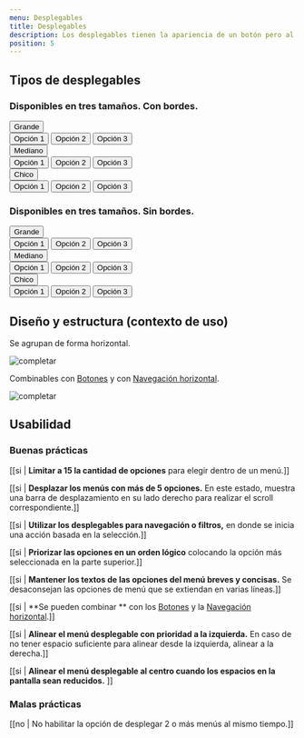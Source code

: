```yaml
---
menu: Desplegables
title: Desplegables
description: Los desplegables tienen la apariencia de un botón pero al interactuar con ellos permiten seleccionar una opción dentro de un menú.
position: 5
---
```


## Tipos de desplegables

### Disponibles en tres tamaños. Con bordes.

<div class="content-3">
  <div class="dropdown mb-3">
    <button
      type="button"
      class="btn btn-dropdown btn-dropdown-border btn-dropdown-lg dropdown-toggle"
      data-toggle="dropdown"
      aria-haspopup="true"
      aria-expanded="false"
    >
      Grande
    </button>
    <div class="dropdown-menu">
      <button class="dropdown-item" type="button">
        Opción 1
      </button>
      <button class="dropdown-item" type="button">
        Opción 2
      </button>
      <button class="dropdown-item" type="button">
        Opción 3
      </button>
    </div>
  </div>
  <div class="dropdown mb-3">
    <button
      type="button"
      class="btn btn-dropdown btn-dropdown-border dropdown-toggle"
      data-toggle="dropdown"
      aria-haspopup="true"
      aria-expanded="false"
    >
      Mediano
    </button>
    <div class="dropdown-menu">
      <button class="dropdown-item" type="button">
        Opción 1
      </button>
      <button class="dropdown-item" type="button">
        Opción 2
      </button>
      <button class="dropdown-item" type="button">
        Opción 3
      </button>
    </div>
  </div>
  <div class="dropdown mb-3">
    <button
      type="button"
      class="btn btn-dropdown btn-dropdown-border btn-dropdown-sm dropdown-toggle"
      data-toggle="dropdown"
      aria-haspopup="true"
      aria-expanded="false"
    >
      Chico
    </button>
    <div class="dropdown-menu">
      <button class="dropdown-item" type="button">
        Opción 1
      </button>
      <button class="dropdown-item" type="button">
        Opción 2
      </button>
      <button class="dropdown-item" type="button">
        Opción 3
      </button>
    </div>
  </div>
</div>

### Disponibles en tres tamaños. Sin bordes.

<div class="content-3">
  <div class="dropdown mb-3">
    <button
      type="button"
      class="btn btn-dropdown btn-dropdown-lg dropdown-toggle"
      data-toggle="dropdown"
      aria-haspopup="true"
      aria-expanded="false"
    >
      Grande
    </button>
    <div class="dropdown-menu">
      <button class="dropdown-item" type="button">
        Opción 1
      </button>
      <button class="dropdown-item" type="button">
        Opción 2
      </button>
      <button class="dropdown-item" type="button">
        Opción 3
      </button>
    </div>
  </div>
  <div class="dropdown mb-3">
    <button
      type="button"
      class="btn btn-dropdown dropdown-toggle"
      data-toggle="dropdown"
      aria-haspopup="true"
      aria-expanded="false"
    >
      Mediano
    </button>
    <div class="dropdown-menu">
      <button class="dropdown-item" type="button">
        Opción 1
      </button>
      <button class="dropdown-item" type="button">
        Opción 2
      </button>
      <button class="dropdown-item" type="button">
        Opción 3
      </button>
    </div>
  </div>
  <div class="dropdown mb-3">
    <button
      type="button"
      class="btn btn-dropdown btn-dropdown-sm dropdown-toggle"
      data-toggle="dropdown"
      aria-haspopup="true"
      aria-expanded="false"
    >
      Chico
    </button>
    <div class="dropdown-menu">
      <button class="dropdown-item" type="button">
        Opción 1
      </button>
      <button class="dropdown-item" type="button">
        Opción 2
      </button>
      <button class="dropdown-item" type="button">
        Opción 3
      </button>
    </div>
  </div>
</div>

## Diseño y estructura (contexto de uso)

Se agrupan de forma horizontal.

![completar](/componentes/desplegable/diseño-estructura-1.svg)

Combinables con [Botones](https://gcba.github.io/Obelisco/?path=/story/componentes-bot%C3%B3n--colores) y con [Navegación horizontal](https://gcba.github.io/Obelisco/?path=/story/componentes-navegaci%C3%B3n-horizontal--simple).

![completar](/componentes/desplegable/diseño-estructura-2.svg)

## Usabilidad

### Buenas prácticas

[[si | **Limitar a 15 la cantidad de opciones** para elegir dentro de un menú.]]

[[si | **Desplazar los menús con más de 5 opciones.** En este estado, muestra una barra de desplazamiento en su lado derecho para realizar el scroll correspondiente.]]

[[si | **Utilizar los desplegables para navegación o filtros,** en donde se inicia una acción basada en la selección.]]

[[si | **Priorizar las opciones en un orden lógico** colocando la opción más seleccionada en la parte superior.]]

[[si | **Mantener los textos de las opciones del menú breves y concisas.** Se desaconsejan las opciones de menú que se extiendan en varias líneas.]]

[[si | **Se pueden combinar ** con los [Botones](https://gcba.github.io/Obelisco/?path=/story/componentes-bot%C3%B3n--colores) y la [Navegación horizontal](https://gcba.github.io/Obelisco/?path=/story/componentes-navegaci%C3%B3n-horizontal--simple).]]

[[si | **Alinear el menú desplegable con prioridad a la izquierda.** En caso de no tener espacio suficiente para alinear desde la izquierda, alinear a la derecha.]]

[[si | **Alinear el menú desplegable al centro cuando los espacios en la pantalla sean reducidos.** ]]

### Malas prácticas

[[no | No habilitar la opción de desplegar 2 o más menús al mismo tiempo.]]
